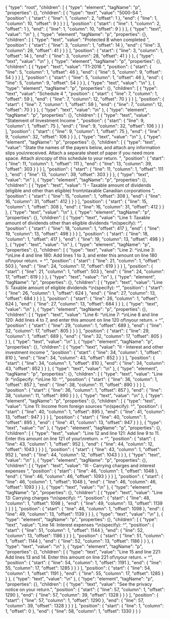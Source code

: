 {
  "type": "root",
  "children": [
    {
      "type": "element",
      "tagName": "p",
      "properties": {},
      "children": [
        {
          "type": "text",
          "value": "5000-S4 ",
          "position": {
            "start": {
              "line": 1,
              "column": 2,
              "offset": 1
            },
            "end": {
              "line": 1,
              "column": 10,
              "offset": 9
            }
          }
        }
      ],
      "position": {
        "start": {
          "line": 1,
          "column": 2,
          "offset": 1
        },
        "end": {
          "line": 1,
          "column": 10,
          "offset": 9
        }
      }
    },
    {
      "type": "text",
      "value": "\n"
    },
    {
      "type": "element",
      "tagName": "p",
      "properties": {},
      "children": [
        {
          "type": "text",
          "value": "Protected B when completed ",
          "position": {
            "start": {
              "line": 3,
              "column": 1,
              "offset": 14
            },
            "end": {
              "line": 3,
              "column": 28,
              "offset": 41
            }
          }
        }
      ],
      "position": {
        "start": {
          "line": 3,
          "column": 1,
          "offset": 14
        },
        "end": {
          "line": 3,
          "column": 28,
          "offset": 41
        }
      }
    },
    {
      "type": "text",
      "value": "\n"
    },
    {
      "type": "element",
      "tagName": "p",
      "properties": {},
      "children": [
        {
          "type": "text",
          "value": "T1-2016 ",
          "position": {
            "start": {
              "line": 5,
              "column": 1,
              "offset": 46
            },
            "end": {
              "line": 5,
              "column": 9,
              "offset": 54
            }
          }
        }
      ],
      "position": {
        "start": {
          "line": 5,
          "column": 1,
          "offset": 46
        },
        "end": {
          "line": 5,
          "column": 9,
          "offset": 54
        }
      }
    },
    {
      "type": "text",
      "value": "\n"
    },
    {
      "type": "element",
      "tagName": "p",
      "properties": {},
      "children": [
        {
          "type": "text",
          "value": "Schedule 4 ",
          "position": {
            "start": {
              "line": 7,
              "column": 1,
              "offset": 59
            },
            "end": {
              "line": 7,
              "column": 12,
              "offset": 70
            }
          }
        }
      ],
      "position": {
        "start": {
          "line": 7,
          "column": 1,
          "offset": 59
        },
        "end": {
          "line": 7,
          "column": 12,
          "offset": 70
        }
      }
    },
    {
      "type": "text",
      "value": "\n"
    },
    {
      "type": "element",
      "tagName": "p",
      "properties": {},
      "children": [
        {
          "type": "text",
          "value": "Statement of Investment Income ",
          "position": {
            "start": {
              "line": 9,
              "column": 1,
              "offset": 75
            },
            "end": {
              "line": 9,
              "column": 32,
              "offset": 106
            }
          }
        }
      ],
      "position": {
        "start": {
          "line": 9,
          "column": 1,
          "offset": 75
        },
        "end": {
          "line": 9,
          "column": 32,
          "offset": 106
        }
      }
    },
    {
      "type": "text",
      "value": "\n"
    },
    {
      "type": "element",
      "tagName": "p",
      "properties": {},
      "children": [
        {
          "type": "text",
          "value": "State the names of the payers below, and attach any information slips you\nreceived. Attach a separate sheet of paper if you need more space. Attach a\ncopy of this schedule to your return. ",
          "position": {
            "start": {
              "line": 11,
              "column": 1,
              "offset": 111
            },
            "end": {
              "line": 13,
              "column": 39,
              "offset": 303
            }
          }
        }
      ],
      "position": {
        "start": {
          "line": 11,
          "column": 1,
          "offset": 111
        },
        "end": {
          "line": 13,
          "column": 39,
          "offset": 303
        }
      }
    },
    {
      "type": "text",
      "value": "\n"
    },
    {
      "type": "element",
      "tagName": "p",
      "properties": {},
      "children": [
        {
          "type": "text",
          "value": "I - Taxable amount of dividends (eligible and other than eligible) from\ntaxable Canadian corporations ",
          "position": {
            "start": {
              "line": 15,
              "column": 1,
              "offset": 308
            },
            "end": {
              "line": 16,
              "column": 31,
              "offset": 412
            }
          }
        }
      ],
      "position": {
        "start": {
          "line": 15,
          "column": 1,
          "offset": 308
        },
        "end": {
          "line": 16,
          "column": 31,
          "offset": 412
        }
      }
    },
    {
      "type": "text",
      "value": "\n"
    },
    {
      "type": "element",
      "tagName": "p",
      "properties": {},
      "children": [
        {
          "type": "text",
          "value": "Line 1: Taxable amount of dividends other than eligible dividends ^\n(specify): ^",
          "position": {
            "start": {
              "line": 18,
              "column": 1,
              "offset": 417
            },
            "end": {
              "line": 19,
              "column": 13,
              "offset": 498
            }
          }
        }
      ],
      "position": {
        "start": {
          "line": 18,
          "column": 1,
          "offset": 417
        },
        "end": {
          "line": 19,
          "column": 13,
          "offset": 498
        }
      }
    },
    {
      "type": "text",
      "value": "\n"
    },
    {
      "type": "element",
      "tagName": "p",
      "properties": {},
      "children": [
        {
          "type": "text",
          "value": "Line 2: ^\nLine 3: ^\nLine 4 and line 180: Add lines 1 to 3, and enter this amount on line 180 of\nyour return. = ^",
          "position": {
            "start": {
              "line": 21,
              "column": 1,
              "offset": 503
            },
            "end": {
              "line": 24,
              "column": 17,
              "offset": 619
            }
          }
        }
      ],
      "position": {
        "start": {
          "line": 21,
          "column": 1,
          "offset": 503
        },
        "end": {
          "line": 24,
          "column": 17,
          "offset": 619
        }
      }
    },
    {
      "type": "text",
      "value": "\n"
    },
    {
      "type": "element",
      "tagName": "p",
      "properties": {},
      "children": [
        {
          "type": "text",
          "value": "Line 5: Taxable amount of eligible dividends ^\n(specify): ^",
          "position": {
            "start": {
              "line": 26,
              "column": 1,
              "offset": 624
            },
            "end": {
              "line": 27,
              "column": 13,
              "offset": 684
            }
          }
        }
      ],
      "position": {
        "start": {
          "line": 26,
          "column": 1,
          "offset": 624
        },
        "end": {
          "line": 27,
          "column": 13,
          "offset": 684
        }
      }
    },
    {
      "type": "text",
      "value": "\n"
    },
    {
      "type": "element",
      "tagName": "p",
      "properties": {},
      "children": [
        {
          "type": "text",
          "value": "Line 6: ^\nLine 7: ^\nLine 8 and line 120: Add lines 4 to 7, and enter this amount on line 120 of\nyour return. = ^",
          "position": {
            "start": {
              "line": 29,
              "column": 1,
              "offset": 689
            },
            "end": {
              "line": 32,
              "column": 17,
              "offset": 805
            }
          }
        }
      ],
      "position": {
        "start": {
          "line": 29,
          "column": 1,
          "offset": 689
        },
        "end": {
          "line": 32,
          "column": 17,
          "offset": 805
        }
      }
    },
    {
      "type": "text",
      "value": "\n"
    },
    {
      "type": "element",
      "tagName": "p",
      "properties": {},
      "children": [
        {
          "type": "text",
          "value": "II - Interest and other investment income ",
          "position": {
            "start": {
              "line": 34,
              "column": 1,
              "offset": 810
            },
            "end": {
              "line": 34,
              "column": 43,
              "offset": 852
            }
          }
        }
      ],
      "position": {
        "start": {
          "line": 34,
          "column": 1,
          "offset": 810
        },
        "end": {
          "line": 34,
          "column": 43,
          "offset": 852
        }
      }
    },
    {
      "type": "text",
      "value": "\n"
    },
    {
      "type": "element",
      "tagName": "p",
      "properties": {},
      "children": [
        {
          "type": "text",
          "value": "Line 9: ^\nSpecify: ^\nLine 10: ^",
          "position": {
            "start": {
              "line": 36,
              "column": 1,
              "offset": 857
            },
            "end": {
              "line": 38,
              "column": 11,
              "offset": 890
            }
          }
        }
      ],
      "position": {
        "start": {
          "line": 36,
          "column": 1,
          "offset": 857
        },
        "end": {
          "line": 38,
          "column": 11,
          "offset": 890
        }
      }
    },
    {
      "type": "text",
      "value": "\n"
    },
    {
      "type": "element",
      "tagName": "p",
      "properties": {},
      "children": [
        {
          "type": "text",
          "value": "Line 11: Income from foreign sources ^\n(specify): ^",
          "position": {
            "start": {
              "line": 40,
              "column": 1,
              "offset": 895
            },
            "end": {
              "line": 41,
              "column": 13,
              "offset": 947
            }
          }
        }
      ],
      "position": {
        "start": {
          "line": 40,
          "column": 1,
          "offset": 895
        },
        "end": {
          "line": 41,
          "column": 13,
          "offset": 947
        }
      }
    },
    {
      "type": "text",
      "value": "\n"
    },
    {
      "type": "element",
      "tagName": "p",
      "properties": {},
      "children": [
        {
          "type": "text",
          "value": "Line 12 and line 121: Add line 9 to 11. Enter this amount on line 121 of your\nreturn. = ^",
          "position": {
            "start": {
              "line": 43,
              "column": 1,
              "offset": 952
            },
            "end": {
              "line": 44,
              "column": 12,
              "offset": 1043
            }
          }
        }
      ],
      "position": {
        "start": {
          "line": 43,
          "column": 1,
          "offset": 952
        },
        "end": {
          "line": 44,
          "column": 12,
          "offset": 1043
        }
      }
    },
    {
      "type": "text",
      "value": "\n"
    },
    {
      "type": "element",
      "tagName": "p",
      "properties": {},
      "children": [
        {
          "type": "text",
          "value": "III - Carrying charges and interest expenses ",
          "position": {
            "start": {
              "line": 46,
              "column": 1,
              "offset": 1048
            },
            "end": {
              "line": 46,
              "column": 46,
              "offset": 1093
            }
          }
        }
      ],
      "position": {
        "start": {
          "line": 46,
          "column": 1,
          "offset": 1048
        },
        "end": {
          "line": 46,
          "column": 46,
          "offset": 1093
        }
      }
    },
    {
      "type": "text",
      "value": "\n"
    },
    {
      "type": "element",
      "tagName": "p",
      "properties": {},
      "children": [
        {
          "type": "text",
          "value": "Line 13: Carrying charges ^\n(specify): ^",
          "position": {
            "start": {
              "line": 48,
              "column": 1,
              "offset": 1098
            },
            "end": {
              "line": 49,
              "column": 13,
              "offset": 1139
            }
          }
        }
      ],
      "position": {
        "start": {
          "line": 48,
          "column": 1,
          "offset": 1098
        },
        "end": {
          "line": 49,
          "column": 13,
          "offset": 1139
        }
      }
    },
    {
      "type": "text",
      "value": "\n"
    },
    {
      "type": "element",
      "tagName": "p",
      "properties": {},
      "children": [
        {
          "type": "text",
          "value": "Line 14: Interest expenses ^\n(specify): ^",
          "position": {
            "start": {
              "line": 51,
              "column": 1,
              "offset": 1144
            },
            "end": {
              "line": 52,
              "column": 13,
              "offset": 1186
            }
          }
        }
      ],
      "position": {
        "start": {
          "line": 51,
          "column": 1,
          "offset": 1144
        },
        "end": {
          "line": 52,
          "column": 13,
          "offset": 1186
        }
      }
    },
    {
      "type": "text",
      "value": "\n"
    },
    {
      "type": "element",
      "tagName": "p",
      "properties": {},
      "children": [
        {
          "type": "text",
          "value": "Line 15 and line 221: Add lines 13 and 14. Enter this amount on line 221 of\nyour return. = ^",
          "position": {
            "start": {
              "line": 54,
              "column": 1,
              "offset": 1191
            },
            "end": {
              "line": 55,
              "column": 17,
              "offset": 1285
            }
          }
        }
      ],
      "position": {
        "start": {
          "line": 54,
          "column": 1,
          "offset": 1191
        },
        "end": {
          "line": 55,
          "column": 17,
          "offset": 1285
        }
      }
    },
    {
      "type": "text",
      "value": "\n"
    },
    {
      "type": "element",
      "tagName": "p",
      "properties": {},
      "children": [
        {
          "type": "text",
          "value": "See the privacy notice on your return.",
          "position": {
            "start": {
              "line": 57,
              "column": 1,
              "offset": 1290
            },
            "end": {
              "line": 57,
              "column": 39,
              "offset": 1328
            }
          }
        }
      ],
      "position": {
        "start": {
          "line": 57,
          "column": 1,
          "offset": 1290
        },
        "end": {
          "line": 57,
          "column": 39,
          "offset": 1328
        }
      }
    }
  ],
  "position": {
    "start": {
      "line": 1,
      "column": 1,
      "offset": 0
    },
    "end": {
      "line": 58,
      "column": 1,
      "offset": 1330
    }
  }
}
